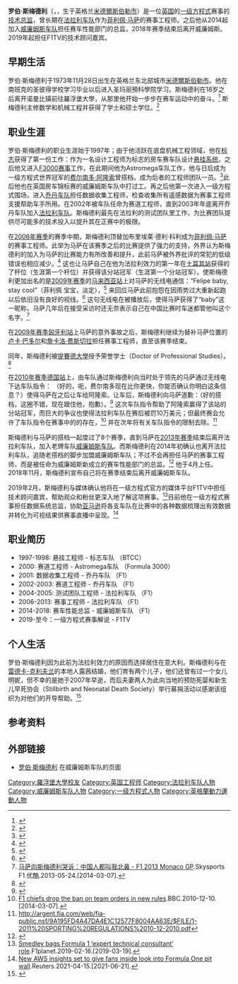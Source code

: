 {{noteTA
|G1=F1
}}
{{Infobox sportsperson
| name           = Rob Smedley<br>罗伯·斯梅德利
| image          = Rob Smedley Canada 2010.png
| imagesize      = 
| caption        = 罗伯·斯梅德利在[[2010年加拿大大奖赛|2010年加拿大大奖赛]]
| nationality    = 英国
| birth_date     = {{birth date and age|1973|11|28|df=y}}
| birth_place    = [[英格兰|英格兰]][[米德爾斯伯勒|米德爾斯伯勒市]]
| country        = {{flagcountry|United Kingdom}}
| sport          = [[一级方程式赛车|一级方程式锦标赛]]
| team           = [[威廉姆斯车队|威廉姆斯F1车队]]
}}

'''罗伯·斯梅德利'''（{{lang-en|Rob Smedley}}，{{bd|1973年|11月28日||}}，生于英格兰[[米德爾斯伯勒|米德爾斯伯勒市]]）是一位[[英国|英国]]的[[一级方程式|一级方程式]]赛事的[[技术总监|技术总监]]，曾长期在[[法拉利车队|法拉利车队]]作为[[菲利佩·马萨|菲利佩·马萨]]的赛事工程师。之后他从2014起加入[[威廉姆斯车队|威廉姆斯车队]]担任赛车性能部门的总监，2018年赛季结束后离开威廉姆斯。2019年起担任F1TV的技术顾问嘉宾。

== 早期生活 ==
罗伯·斯梅德利于1973年11月28日出生在英格兰东北部城市[[米德爾斯伯勒|米德爾斯伯勒市]]。他在南班克的圣彼得学校学习毕业以后进入圣玛丽預科學院学习。斯梅德利在18岁之后离开诺曼比镇前往羅浮堡大學，从那里他开始一步步在赛车运动中的奋斗。<ref>{{cite web |url=http://www.gazettelive.co.uk/north-east-sport/motorsport-news/2008/11/12/rob-s-rise-to-the-top-of-f1-84229-22239389/ |title=Rob's rise to the top of F1 |publisher=Gazettelive.co.uk |date=2008-11-12 |accessdate=2014-03-07 |archive-date=2012-07-27 |archive-url=https://www.webcitation.org/69Sb8RPUx?url=http://www.gazettelive.co.uk/north-east-sport/motorsport-news/2008/11/12/rob-s-rise-to-the-top-of-f1-84229-22239389/ |dead-url=no }}</ref> 斯梅德利主修数学和机械工程并获得了学士和硕士学位。<ref>{{cite web |author=16:32 |url=http://www.thescuderia.net/RobSmedleyprofile.shtml |title=Rob Smedley's Profile |publisher=Thescuderia.net |date= |accessdate=2014-03-07 |archive-date=2012-07-27 |archive-url=https://www.webcitation.org/69SbA5y1Z?url=http://www.thescuderia.net/forums/content.php/63-Rob-Smedley-Profile |dead-url=yes }}</ref>

== 职业生涯 ==
罗伯·斯梅德利的职业生涯始于1997年；由于他活跃在底盘机械工程领域，他在[[標緻汽車|标志]]获得了第一份工作：作为一名设计工程师为标志的房车赛车队设计[[悬挂系统|悬挂系统]]。之后他又进入[[F3000賽車|F3000赛事]]工作，在此期间他为Astromega车队工作，他与日后成为一级方程式世界冠军的[[费尔南多·阿隆索|费尔南多·阿隆索]]曾搭档，成为后者的工程师团队一员。<ref>{{cite web |author=拽你个大头 |url=http://bbs.hupu.com/719823.html |title=阿隆索与斯梅德利的恩怨情仇 |publisher=虎扑论坛 |date=2009-06-27 |accessdate=2014-03-07 }}{{Dead link|date=2019年11月 |bot=InternetArchiveBot |fix-attempted=yes }}</ref>此后他也在英国房车锦标赛的威廉姆斯车队中打过工。再之后他第一次进入一级方程式围场，进入[[乔丹车队|乔丹车队]]担任数据收集工程师，检查收集所有遥感数据为赛事工程师支援帮助车手所用。在2002年被车队任命为赛道工程师，直到2003年年底离开乔丹车队加入[[法拉利车队|法拉利车队]]。斯梅德利最先在法拉利的测试团队里工作，为比赛团队提供尽可能多的技术投入以提升其在正赛中的极限。

在[[2006年世界一级方程式锦标赛|2006年赛季]]的赛季中期，斯梅德利顶替加布里埃莱·德利·科利成为[[菲利佩·马萨|菲利佩·马萨]]的赛事工程师。此举为马萨在该赛季之后的比赛提供了强力的支持，外界认为斯梅德利的加入为马萨的比赛能力有所改善和提升，此前马萨被外界批评的常犯的低级错误也相应减少。<ref>{{cite web |url=http://www.itv-f1.com/Feature.aspx?Type=Mark_Hughes&id=42505 |title=The enigma that is Felipe Massa |publisher=Itv-f1.com |date=2008-05-05 |accessdate=2014-03-07 |deadurl=yes |archiveurl=https://web.archive.org/web/20100117140534/http://www.itv-f1.com/Feature.aspx?Type=Mark_Hughes |archivedate=2010-01-17 }}</ref> 这也让马萨自己在他为法拉利效力的第一年在[[2006年土耳其大奖赛|土耳其站]]获得的了杆位（生涯第一个杆位）并获得该分站冠军（生涯第一个分站冠军）。使斯梅德利更加出名的是[[2009年世界一级方程式锦标赛|2009年赛季]]的[[2009年马来西亚大奖赛|马来西亚站]]上对马萨的无线电通信：“Felipe baby, stay cool”（菲利佩 宝宝，淡定），<ref name="autogenerated1">{{cite news|url=http://www.bbc.co.uk/tees/content/articles/2009/04/30/rob_f1_feature.shtml|title=Felipe baby, stay cool|date=2009-04-30|publisher=BBC|work=BBC Tees|accessdate=2009-05-01}}</ref> 来回应马萨此前抱怨在因雨势过大重新起跑以后依旧没有良好的视线。<ref>{{cite news |url=http://news.bbc.co.uk/sport1/hi/motorsport/formula_one/7984339.stm |title=Classic F1 - Button wins 2009 Malaysian Grand Prix |work=[[BBC_Sport|BBC Sport]]|publisher=BBC|date=2010-04-05|accessdate=2014-03-07}}</ref> 这句无线电在被播放后，使得马萨获得了“baby”这一昵称，马萨几年后在接受采访时还无奈表示自己在中国比赛时车迷都管他叫这个名字。<ref>[http://v.youku.com/v_show/id_XNTY0NDU4MzMy.html 马萨向斯梅德利哭诉：中国人都叫我北鼻 - F1 2013 Monaco GP].Skysports F1.优酷.2013-05-24.[2014-03-07].</ref> 

在[[2009年世界一级方程式锦标赛|2009年赛季]][[2009年匈牙利大奖赛|匈牙利站]]上马萨的意外事故之后，斯梅德利继续为替补马萨位置的[[卢卡·巴多尔|卢卡·巴多尔]]和[[詹卡洛·费斯切拉|詹卡洛·费斯切拉]]担任赛事工程师，直至该赛季结束。

同年，斯梅德利被[[提賽德大學|提賽德大學]]授予荣誉学士（Doctor of Professional Studies）。<ref>{{cite web |author=Teesside University |url=http://www.tees.ac.uk/sections/news/pressreleases_story.cfm?story_id=3207&this_issue_title=November%202009&this_issue=198/ |title=Honours from the University of the Year |publisher=Tees.ac.uk |date=2009-11-04 |accessdate=2014-03-07 |archive-date=2012-07-27 |archive-url=https://www.webcitation.org/69SbAmg0E?url=http://www.tees.ac.uk/sections/news/pressreleases_story.cfm?story_id=3207 |dead-url=no }}</ref>

在[[2010年世界一级方程式锦标赛|2010年赛季]][[2010年德国大奖赛|德国站]]上，由车队通过斯梅德利向当时处于领先的马萨通过无线电下达车队指令：{{quote|OK, so, Fernando is faster than you. Can you confirm you understood that message?}} （好的，呃，费尔南多现在比你更快，你能否确认你明白这条信息？）使得马萨在之后让车给阿隆索。让车后，斯梅德利向马萨道歉：{{quote|OK mate, good lad, stick with him now, sorry}}（好的搭档，这圈不错，现在跟住他，抱歉）。<ref>{{cite news|url=http://news.bbc.co.uk/sport1/hi/motorsport/formula_one/8852908.stm|title=Formula 1 highlights - German Grand Prix|work=[[BBC_Sport|BBC Sport]]|publisher=BBC|date=2010-07-25|accessdate=2010-07-29}}</ref> 这次车队指令帮助了阿隆索赢得了该站的分站冠军，而巨大的争议也使得法拉利车队在赛后被罚10万美元；但最终赛会允许了车队指令在赛事中的的存在，<ref>[http://news.bbc.co.uk/sport2/hi/motorsport/formula_one/9275796.stm F1 chiefs drop the ban on team orders in new rules].BBC.2010-12-10.[2014-03-07].</ref> 并在次年将有关车队指令的限制去除。<ref>http://argent.fia.com/web/fia-public.nsf/9A195FD4A47DA4E1C12577F8004AA63E/$FILE/1-2011%20SPORTING%20REGULATIONS%2010-12-2010.pdf</ref>

斯梅德利与马萨的搭档一起度过了8个赛季，直到马萨在[[2013年世界一级方程式锦标赛|2013年赛季]]结束后离开法拉利车队，加入老牌车队[[威廉姆斯车队|威廉姆斯车队]]。而斯梅德利在2014年初确认也离开法拉利车队，追随老搭档的脚步加盟威廉姆斯车队；不过不会再担任马萨的赛事工程师，而是被任命为威廉姆斯新成立的赛车性能部门的总监。<ref>{{cite web|author=Edd Strawy |url=http://www.autosport.com/news/report.php/id/112640|title=Massa's ex-race engineer Rob Smedley joins Williams F1 team |publisher=Autosport.com |date=2014-02-25 |accessdate=2014-03-07}}</ref> 他于4月上任。2018年11月，斯梅德利宣布自己将在赛季结束后离开威廉姆斯车队。

2019年2月，斯梅德利与媒体确认他将在一级方程式官方的媒体平台F1TV中担任技术顾问嘉宾，帮助观众和粉丝更深入地了解这项赛事。<ref>[https://www.planetf1.com/news/smedley-back-in-formula-1-as-expert-technical-consultant/ Smedley bags Formula 1 ‘expert technical consultant’ role].F1planet.2019-02-16.[2019-03-19].</ref>目前他在一级方程式赛事担任数据系统总监，协助[[亞馬遜公司|亚马逊]]将各支车队在比赛中的各种数据梳理出有效数据并转化为可视结果供赛事直播中呈现。<ref>[https://www.reuters.com/article/uk-motor-f1-data-idUKKBN2C20SD New AWS insights set to give fans inside look into Formula One pit wall].Reuters.2021-04-15.[2021-06-21].</ref>

== 职业简历 ==
* 1997-1998: 悬挂工程师 - 标志车队 （BTCC）
* 2000: 赛道工程师 - Astromega车队 （Formula 3000）
* 2001: 数据收集工程师 - 乔丹车队 （F1）
* 2002-2003: 赛道工程师 - 乔丹车队 （F1）
* 2004-2005: 测试团队工程师 - 法拉利车队 （F1）
* 2006-2013: 赛事工程师 - 法拉利车队 （F1）
* 2014-2018: 赛车性能总监 - 威廉姆斯车队 （F1）
* 2019-至今：一级方程式赛事解说 - F1TV

== 个人生活 ==
罗伯·斯梅德利因为此前为法拉利效力的原因而选择居住在意大利。斯梅德利与在[[雷德卡-克利夫兰|雷德卡-克利夫兰]]的本地人露茜结婚，他们育有两个儿子，他们还曾有过一个女儿明妮，但不幸的是她于2007年早逝，而后夫妻两人为此向当地的预防死婴和新生儿早死协会（Stillbirth and Neonatal Death Society）举行募捐活动以感谢该组织为对他们的开导帮助。<ref>{{cite news|url=http://www.bbc.co.uk/tees/content/articles/2008/09/30/rob_smedley_feature.shtml|title=Ferrari's secret F1 weapon (from Teesside)|date=2008-09-30|publisher=BBC|work=BBC Tees|accessdate=2009-05-01}}</ref>

== 参考资料 ==
{{reflist}}
==  外部链接 ==
* [https://web.archive.org/web/20151009003834/http://www.williamsf1.com/racing/about/our-people/rob-smedley 罗伯·斯梅德利] 在威廉姆斯车队的页面{{en}}

{{DEFAULTSORT:Smedley, Rob}}

{{法拉利車隊}}
{{威廉姆斯車隊}}
{{喬丹車隊}}
[[Category:羅浮堡大學校友|Category:羅浮堡大學校友]]
[[Category:英国工程师|Category:英国工程师]]
[[Category:法拉利车队人物|Category:法拉利车队人物]]
[[Category:威廉姆斯车队人物|Category:威廉姆斯车队人物]]
[[Category:一级方程式人物|Category:一级方程式人物]]
[[Category:英格蘭動力運動人物|Category:英格蘭動力運動人物]]